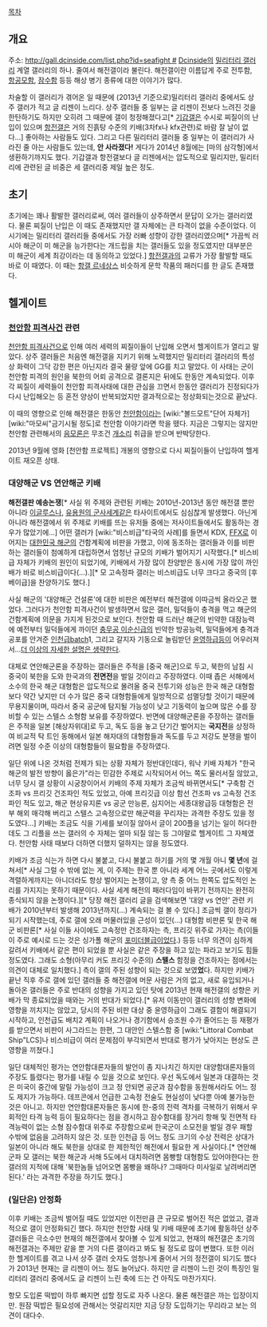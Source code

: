 [[목차]]

== 개요 ==
주소: [[http://gall.dcinside.com/list.php?id=seafight #]]
[[Dcinside]]의 [[밀리터리 갤러리]] 계열 갤러리의 하나. 줄여서 해전갤이라 불린다. 해전갤이란 이름답게 주로 전투함, [[항공모함]], [[잠수함]] 등등 해상 병기 종류에 대한 이야기가 많다.

차술할 이 갤러리가 겪어온 일 때문에 (2013년 기준으로)밀리터리 갤러리 중에서도 상주 갤러가 적고 글 리젠이 느리다. 상주 갤러들 중 일부는 글 리젠이 전보다 느려진 것을 한탄하기도 하지만 오히려 그 때문에 갤이 청정해졌다고[* [[기갑갤]]은 수시로 찌질이의 난입이 있으며 [[항전갤]]은 거의 진흙탕 수준의 키배(3차fx나 kfx관련)로 바람 잘 날이 없다...] 좋아하는 사람들도 있다. 그리고 다른 밀리터리 갤러들 중 일부는 이 갤러리가 사라진 줄 아는 사람들도 있는데, '''안 사라졌다!''' 게다가 2014년 8월에는 [마의 삼각형]에서 생환하기까지도 했다. 기갑갤과 항전갤보다 글 리젠에서는 압도적으로 밀리지만, 밀리터리에 관련된 글 비중은 세 갤러리중 제일 높은 정도.

== 초기 ==
초기에는 꽤나 활발한 갤러리로써, 여러 갤러들이 상주하면서 문답이 오가는 갤러리였다. 물론 찌질이 난입은 이 때도 존재했지만 갤 자체에는 큰 타격이 없을 수준이었다. 이 시기에는 밀리터리 갤러리들 중에서도 가장 러빠 성향이 강한 갤러리였으며[* 가끔씩 러시아 해군이 미 해군을 능가한다는 개드립을 치는 갤러들도 있을 정도였지만 대부분은 미 해군이 세계 최강이라는 데 동의하고 있었다.] [[항전갤]]과의 교류가 가장 활발할 때도 바로 이 때였다. 이 때는 [[항갤 르네상스]] 비슷하게 문학 작품의 패러디를 한 글도 존재했다.

== 헬게이트 ==
=== [[천안함 피격사건]] 관련 ===
[[천안함 피격사건]]으로 인해 여러 세력의 찌질이들이 난입해 오면서 헬게이트가 열리고 말았다. 상주 갤러들은 처음엔 해전갤을 지키기 위해 노력했지만 밀리터리 갤러리의 특성상 화력이 그닥 강한 편은 아닌지라 결국 물량 앞에 GG를 치고 말았다. 이 사태는 군이 천안함 피격의 원인을 북한의 어뢰 공격으로 결론지은 뒤에도 한동안 계속되었다. 이후 각 찌질이 세력들이 천안함 피격사태에 대한 관심을 끄면서 한동안 갤러리가 진정되다가 다시 난입해오는 등 혼전 양상이 반복되었지만 결과적으로는 정상화되는것으로 끝났다.

이 때의 영향으로 인해 해전갤은 한동안 [[천안함]]이라는 [wiki:"볼드모트"단어 자체가] [wiki:"마모씨"금기시될 정도]로 천안함 이야기라면 학을 뗐다. 지금은 그렇지는 않지만 천안함 관련해서의 [[음모론]]은 무조건 [[개소리]] 취급을 받으며 반박당한다. 

2013년 9월에 영화 [천안함 프로젝트] 개봉의 영향으로 다시 찌질이들이 난입하여 헬게이트 재오픈 상태.

=== 대양해군 VS 연안해군 키배 ===
'''해전갤판 예송논쟁'''[* 사실 위 주제와 관련된 키배는 2010년-2013년 동안 해전갤 뿐만 아니라 [[이글루스]]나, [[유용원의 군사세계]]같은 타사이트에서도 심심찮게 발생했다. 아닌게 아니라 해전갤에서 위 주제로 키배를 뜨는 유저들 중에는 저사이트들에서도 활동하는 경우가 많았기에...] 어떤 갤러가 [wiki:"비스비급"타국의 사례]를 들면서 KDX, [[FFX]]로 이어지는 [[대한민국 해군]]의 건함계획에 비판을 가했고, 이에 동조하는 갤러들과 이를 비판하는 갤러들이 첨예하게 대립하면서 엄청난 규모의 키배가 벌어지기 시작했다.[* 비스비급 자체가 키배의 원인이 되었기에, 키배에서 가장 많이 찬양받은 동시에 가장 많이 까인 배가 바로 비스비급이다(...).][* 모 고속정파 갤러는 비스비급도 너무 크다고 중국의 [후베이급]을 찬양하기도 했다.]

사실 해군의 '대양해군 건설론'에 대한 비판은 예전부터 해전갤에 이따금씩 올라오곤 했었다. 그러다가 천안함 피격사건이 발생하면서 많은 갤러, 밀덕들이 충격을 먹고 해군의 건함계획에 의문을 가지게 된것으로 보인다. 천안함 때 드러난 해군의 빈약한 대잠능력에 예전부터 밀덕들에게 까이던 [[충무공 이순신급]]의 빈약한 방공능력, 밀덕들에게 충격과 공포를 안겨준 [[인천급]]batch1, 그리고 갈지자 기동으로 놀림받던 [[윤영하급]]등이 어우러져서...[[더 이상의 자세한 설명은 생략한다]].

대체로 연안해군론을 주장하는 갤러들은 주적을 [중국 해군]으로 두고, 북한의 남침 시 중국이 북한을 도와 한국과의 '''전면전'''을 벌일 것이라고 주장하였다. 이때 좁은 서해에서 소수의 한국 해군 대형함은 압도적으로 몰려올 중국 전투기와 성능은 한국 해군 대형함보다 약간 낮지만 더 수가 많은 중국 대형함들에게 일방적으로 섬멸당할 것이기 때문에 무용지물이며, 따라서 중국 공군에 탐지될 가능성이 낮고 기동력이 높으며 많은 수를 장비할 수 있는 스텔스 소형함 보유를 주장하였다. 반면에 대양해군론을 주장하는 갤러들은 주적을 일본 [해상자위대]로 두고, 독도 등을 놓고 단기간 벌어지는 '''국지전'''을 상정하여 비교적 탁 트인 동해에서 일본 해자대의 대형함들과 독도를 두고 저강도 분쟁을 벌이려면 일정 수준 이상의 대형함들이 필요함을 주장하였다. 

일단 위에 나온 것처럼 전제가 되는 상황 자체가 정반대인데다, 워낙 키배 자체가 "한국 해군의 발전 방향이 옳은가"라는 민감한 주제로 시작되어서 어느 쪽도 물러서질 않았고, 너무 당시 갤 상황이 시궁창이어서 키배의 주제 자체가 조금씩 바뀌면서도[* 구축함 건조파 vs 프리깃 건조파인 적도 있었고, 아예 프리깃급 이상 함선 건조파 vs 고속정 건조파인 적도 있고, 해군 현상유지론 vs 공군 만능론, 심지어는 세종대왕급등 대형함은 전부 해외 매각해 버리고 스텔스 고속정으로만 해군력을 꾸리자는 과격한 주장도 있을 정도였다...] 키배는 조금도 식을 기세를 보이질 않아서 글이 200플을 넘기는 일이 허다한데도 그 리플을 쓰는 갤러의 수 자체는 얼마 되질 않는 등 그야말로 헬게이트 그 자체였다. 천안함 사태 때보다 더하면 더했지 덜하지는 않을 정도였다.

키배가 조금 식는가 하면 다시 불붙고, 다시 불붙고 하기를 거의 몇 개월 아니 '''몇 년'''에 걸쳐서[* 사실 그럴 수 밖에 없는 게, 이 주제는 한국 뿐 아니라 세계 어느 곳에서도 이렇게 격렬하게까지는 아니더라도 항상 벌어지는 논쟁이고, 양 측 중 어느 한쪽도 압도적인 논리를 가지지는 못하기 때문이다. 사실 세계 해전의 패러다임이 바뀌기 전까지는 완전히 종식되지 않을 논쟁이다.][* 당장 해전 갤러리 글을 검색해보면 '대양 vs 연안' 관련 키배가 2010년부터 발생해 2013년까지(...) 계속되는 걸 볼 수 있다.] 조금씩 갤이 정리가 되기 시작했는데, 주로 갤에 오래 머물러있을 근성이 있던(...) 대형함 비판론 및 한국 해군 비판론[* 사실 이들 사이에도 고속정만 건조하자는 측, 프리깃 위주로 가자는 측(이들이 주로 예시로 드는 것은 싱가폴 해군의 [[포미더블급]]이었다.) 등등 너무 의견이 심하게 갈려서 키배에서 같은 편이 되었을 뿐 사실은 같은 주장을 하고 있는 파라고 보기도 힘들 정도였다. 그래도 소형(아무리 커도 프리깃 수준의) '''스텔스''' 함정을 건조하자는 점에서는 의견이 대체로 일치했다.] 측이 갤의 주된 성향이 되는 것으로 보였'''었'''다. 하지만 키배가 끝난 직후 주로 갤에 있던 갤러들 중 해전갤에 머문 사람은 거의 없고, 새로 유입되거나 돌아온 갤러들은 주로 반대의 성향을 가지고 있던 탓에 2013년 현재 해전갤의 성향은 키배가 막 종료되었을 때와는 거의 반대가 되었다.[* 유저 이동만이 갤러리의 성향 변화에 영향을 끼치지는 않았고, 당시의 주된 비판 대상 중 윤영하급이 그래도 결함이 해결되기 시작하고, 인천급도 배치2 계획이 나오거나 경기함에서 승조원 수가 줄어드는 등 재평가를 받으면서 비판이 사그라드는 한편, 그 대안인 스텔스함 중 [wiki:"Littoral Combat Ship"LCS]나 비스비급이 여러 문제점이 부각되면서 반대로 평가가 낮아지는 현상도 큰 영향을 끼쳤다.]

일단 대체적인 평가는 연안함대론자들의 발언이 좀 지나치긴 하지만 대양함대론자들의 주장도 틀렸다는 평가를 내릴 수 있을 것으로 보인다. 우선 독도에서 일본과 대결하는 것은 미국이 중간에 말릴 가능성이 크고 정 안되면 공군과 잠수함을 동원해서라도 어느 정도 제지가 가능하다. 데프콘에서 언급한 고속정 전술도 현실성이 낮다뿐 아예 불가능한 것은 아니고. 하지만 연안함대론자들은 동시에 한-중의 전력 격차를 극복하기 위해서 우회적인 타격 능력 등이 필요하다는 점을 경시하고 잠수함대를 장거리 항해 및 전면적 타격능력이 없는 소형 잠수함대 위주로 주장함으로써 한국군이 소모전을 벌일 경우 패할 수밖에 없음을 고려하지 않은 것. 또한 인천급 등 어느 정도 크기의 수상 전력은 상대가 일본이 아니라 해도 북한을 상대로 한 제한적인 해전에서 필요한 게 사실이다.[* 연안해군파 모 갤러는 북한 해군과 서해 5도에서 대치하려면 몸빵할 대형함도 있어야한다는 한 갤러의 지적에 대해 '북한놈들 넘어오면 몸빵을 왜하나? 그때마다 미사일로 날려버리면 된다.' 라는 과격한 주장을 하기도 했다.]

=== (일단은) 안정화 ===
이후 키배는 조금씩 벌어질 때도 있었지만 이전만큼 큰 규모로 벌어진 적은 없었고, 결과적으로 갤이 안정화되긴 했다. 하지만 천안함 사태 및 키배 때문에 초기에 활동하던 상주갤러들은 극소수만 현재의 해전갤에서 찾아볼 수 있게 되었고, 현재의 해전갤은 초기의 해전갤과는 주제만 같을 뿐 거의 다른 갤이라고 봐도 될 정도로 많이 변했다. 또한 이러한 헬게이트를 겪고 나서 상주 갤러 숫자도 엄청나게 줄어서 거의 정전갤이 되기도 했다가 2013년 현재는 글 리젠이 어느 정도 늘어났다. 하지만 글 리젠이 느린 것이 특징인 밀리터리 갤러리 중에서도 글 리젠이 느린 축에 드는 건 아직도 마찬가지다.

항모 도입론 떡밥이 하루 빠지면 섭할 정도로 자주 나온다. 물론 해전갤은 까는 입장이지만. 원잠 떡밥은 필요성에 관해서는 엇갈리지만 지금 당장 도입하기는 무리라고 보는 의견이 대다수.
